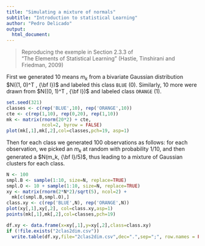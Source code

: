 ```yaml
---
title: "Simulating a mixture of normals"
subtitle: "Introduction to statistical Learning"
author: "Pedro Delicado"
output:
  html_document:
---
```


> Reproducing the exemple in Section 2.3.3 of  
> "The Elements of Statistical Learning" 
> (Hastie, Tinshirani and Friedman, 2009)

First we generated 10 means $m_k$ from a bivariate Gaussian distribution $N((1, 0)^T , {\bf I})$ and labeled this class `BLUE` (0). Similarly, 10 more were drawn from $N((0, 1)^T , {\bf I})$ and labeled class `ORANGE` (1). 

```r
set.seed(321)
classes <- c(rep('BLUE',10), rep('ORANGE',10))
cte <- c(rep(1,10), rep(0,20), rep(1,10))
mk <- matrix(rnorm(20*2) + cte,
             ncol=2, byrow = FALSE) 
plot(mk[,1],mk[,2],col=classes,pch=19, asp=1)
```

Then for each class we generated 100 observations as follows: for each observation, we picked an $m_k$ at random with probability $1/10$, 
and then generated a $N(m_k, {\bf I}/5)$, thus leading to a mixture of Gaussian clusters
for each class. 

```r
N <- 100
smpl.B <- sample(1:10, size=N, replace=TRUE)
smpl.O <- 10 + sample(1:10, size=N, replace=TRUE)
xy <- matrix(rnorm(2*N*2)/sqrt(5), ncol=2) + 
  mk[c(smpl.B,smpl.O),]
class.xy <- c(rep('BLUE',N), rep('ORANGE',N))
plot(xy[,1],xy[,2], col=class.xy,asp=1)
points(mk[,1],mk[,2],col=classes,pch=19)
```

```r
df.xy <- data.frame(x=xy[,1],y=xy[,2],class=class.xy)
if (!file.exists("2clas2dim.csv")) 
  write.table(df.xy,file="2clas2dim.csv",dec=".",sep=";", row.names = FALSE)
```
